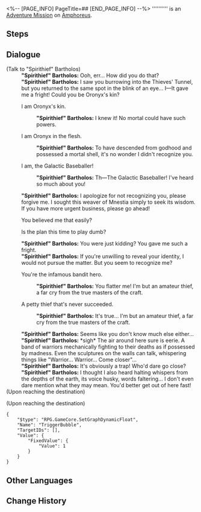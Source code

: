 <%-- [PAGE_INFO]
PageTitle=##
[END_PAGE_INFO] --%>
{{Stub|Dialogue.}}
{{Mission Infobox
|id            = 4015708
|title         = 
|image         = <!--Mission .png-->
|type          = Adventure
|event_name    = 
|chapter       = 
|requirements  = [[Trailblaze Mission]] ''[[Silver Chariot, Away to that Blackened Land]]'' completed
|summary       = <!--official mission summary from Fate's Atlas-->
|characters    = "Spirithief" Bartholos; Trailblazer
|startLocation = [[Amphoreus]] - [["Bloodbathed Battlefront" Castrum Kremnos]]
|world         = Amphoreus
|area          = "Bloodbathed Battlefront" Castrum Kremnos
|prev          = 
|next          = 
|rewards       = Stellar Jade*40; Celestial Ambrosia*60
}}
'''''''''' is an [[Adventure Mission]] on [[Amphoreus]].

==Steps==


<!--
==Gameplay Notes==

--><!--
==Trial Character==

-->
==Dialogue==
{{Stub Dialogue}}

;(Talk to "Spirithief" Bartholos)
:'''"Spirithief" Bartholos:''' Ooh, err... How did you do that?
:'''"Spirithief" Bartholos:''' I saw you burrowing into the Thieves' Tunnel, but you returned to the same spot in the blink of an eye... I&mdash;It gave me a fright! Could you be Oronyx's kin?
:{{DIcon|Arrow}} I am Oronyx's kin.
::'''"Spirithief" Bartholos:''' I knew it! No mortal could have such powers.
:{{DIcon|Arrow}} I am Oronyx in the flesh.
::'''"Spirithief" Bartholos:''' To have descended from godhood and possessed a mortal shell, it's no wonder I didn't recognize you.
:{{DIcon|Arrow}} I am, the Galactic Baseballer!
::'''"Spirithief" Bartholos:''' Th&mdash;The Galactic Baseballer! I've heard so much about you!
:'''"Spirithief" Bartholos:''' I apologize for not recognizing you, please forgive me. I sought this weaver of Mnestia simply to seek its wisdom. If you have more urgent business, please go ahead!
:{{DIcon|Arrow}} You believed me that easily?
:{{DIcon|Arrow}} Is the plan this time to play dumb?
:'''"Spirithief" Bartholos:''' You were just kidding? You gave me such a fright.
:'''"Spirithief" Bartholos:''' If you're unwilling to reveal your identity, I would not pursue the matter. But you seem to recognize me?
:{{DIcon|Arrow}} You're the infamous bandit hero.
::'''"Spirithief" Bartholos:''' You flatter me! I'm but an amateur thief, a far cry from the true masters of the craft.
:{{DIcon|Arrow}} A petty thief that's never succeeded.
::'''"Spirithief" Bartholos:''' It's true... I'm but an amateur thief, a far cry from the true masters of the craft.
:'''"Spirithief" Bartholos:''' Seems like you don't know much else either...
:'''"Spirithief" Bartholos:''' *sigh* The air around here sure is eerie. A band of warriors mechanically fighting to their deaths as if possessed by madness. Even the sculptures on the walls can talk, whispering things like "Warrior... Warrior... Come closer"...
:'''"Spirithief" Bartholos:''' It's obviously a trap! Who'd dare go close?
:'''"Spirithief" Bartholos:''' I thought I also heard halting whispers from the depths of the earth, its voice husky, words faltering... I don't even dare mention what they may mean. You'd better get out of here fast!
;(Upon reaching the destination)

;(Upon reaching the destination)
<pre>{
	"$type": "RPG.GameCore.SetGraphDynamicFloat",
	"Name": "TriggerBubble",
	"TargetIDs": [],
	"Value": {
		"FixedValue": {
			"Value": 1
		}
	}
}</pre>
{{Dialogue End}}

==Other Languages==
{{Other Languages
|en   = 
|zhs  = 
|zht  = 
|ja   = 
|ko   = 
|es   = 
|fr   = 
|ru   = 
|th   = 
|vi   = 
|de   = 
|id   = 
|pt   = 
}}

==Change History==
{{Change History|3.0}}
